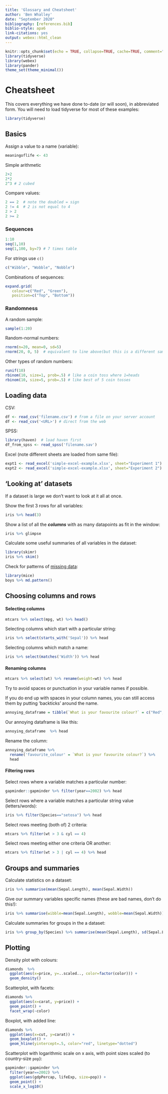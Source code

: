 ```yaml
---
title: 'Glossary and Cheatsheet'
author: 'Ben Whalley'
date: "September 2020"
bibliography: [references.bib]
biblio-style: apa6
link-citations: yes
output: webex::html_clean
---
```



```r
knitr::opts_chunk$set(echo = TRUE, collapse=TRUE, cache=TRUE, comment=">", message=FALSE)
library(tidyverse)
library(webex)
library(pander)
theme_set(theme_minimal())
```


<!--

## Glossary


### Aesthetics and `aes` in ggplot

Aesthetics means how things look. In ggplot the `aes` command creates a mapping between variables in
a dataset and the visual features (aesthetics) of the plot

 -->

# Cheatsheet {#cheatsheet}

This covers everything we have done to-date (or will soon), in abbreviated form. You will need to
load tidyverse for most of these examples:

```r
library(tidyverse)
```

## Basics

Assign a value to a name (variable):

```r
meaningoflife <- 43
```

Simple arithmetic

```r
2+2
2*2
2^3 # 2 cubed
```

Compare values:

```r
2 == 2  # note the doubled = sign
2 != 4  # 2 is not equal to 4
2 > 2
2 >= 2
```

### Sequences

```r
1:10
seq(1,10)
seq(1,100, by=7) # 7 times table
```

For strings use `c()`

```r
c("Wibble", "Wobble", "Nobble")
```

Combinations of sequences:

```r
expand.grid(
   colour=c("Red", "Green"),
   position=c("Top", "Bottom"))
```

### Randomness

A random sample:

```r
sample(1:20)
```

Random-normal numbers:

```r
rnorm(n=20, mean=0, sd=5)
rnorm(20, 0, 5)  # equivalent to line above(but this is a different sample!)
```

Other types of random numbers:

```r
runif(10)
rbinom(10, size=1, prob=.5) # like a coin toss where 1=heads
rbinom(10, size=5, prob=.5) # like best of 5 coin tosses
```

## Loading data

CSV:

```r
df <- read_csv('filename.csv') # from a file on your server account
df <- read_csv('<URL>') # direct from the web
```

SPSS:

```r
library(haven)  # load haven first
df_from_spss <- read_spss('filename.sav')
```

Excel (note different sheets are loaded from same file):

```r
expt1 <- read_excel('simple-excel-example.xlsx', sheet="Experiment 1")
expt2 <- read_excel('simple-excel-example.xlsx', sheet="Experiment 2")
```

## 'Looking at' datasets

If a dataset is large we don't want to look at it all at once.

Show the first 3 rows for all variables:

```r
iris %>% head(3)
```

Show a list of all the **_columns_** with as many datapoints as fit in the window:

```r
iris %>% glimpse
```

Calculate some useful summaries of all variables in the dataset:

```r
library(skimr)
iris %>% skim()
```

Check for patterns of [missing data](#missing-data):

```r
library(mice)
boys %>% md.pattern()
```



## Choosing columns and rows {#dplyr-cheat}

#### Selecting columns

```r
mtcars %>% select(mpg, wt) %>% head()
```

Selecting columns which start with a particular string:

```r
iris %>% select(starts_with('Sepal')) %>% head
```

Selecting columns which match a name:

```r
iris %>% select(matches('Width')) %>% head
```

#### Renaming columns

```r
mtcars %>% select(wt) %>% rename(weight=wt) %>% head
```

:::{.tip}

Try to avoid spaces or punctuation in your variable names if possible.

:::

If you do end up with spaces in your column names, you can still access them by putting 'backticks'
around the name.

```r
annoying_dataframe = tibble(`What is your favourite colour?` = c("Red", "Blue", "Green" ))
```

Our annoying dataframe is like this:

```r
annoying_dataframe  %>% head
```

Rename the column:

```r
annoying_dataframe %>%
  rename('favourite_colour' = `What is your favourite colour?`) %>%
  head
```

#### Filtering rows

Select rows where a variable matches a particular number:

```r
gapminder::gapminder %>% filter(year==2002) %>% head
```

Select rows where a variable matches a particular string value (letters/words):

```r
iris %>% filter(Species=="setosa") %>% head
```

Select rows meeting (both of) 2 criteria:

```r
mtcars %>% filter(wt > 3 & cyl == 4)
```

Select rows meeting either one criteria OR another:

```r
mtcars %>% filter(wt > 3 | cyl == 4) %>% head
```

## Groups and summaries {#cheat-group-summary}

Calculate statistics on a dataset:

```r
iris %>% summarise(mean(Sepal.Length), mean(Sepal.Width))
```

Give our summary variables specific names (these are bad names, don't do this!):

```r
iris %>% summarise(wibble=mean(Sepal.Length), wobble=mean(Sepal.Width))
```

Calculate summaries for groups in the a dataset:

```r
iris %>% group_by(Species) %>% summarise(mean(Sepal.Length), sd(Sepal.Length))
```

## Plotting


Density plot with colours:

```r
diamonds  %>%
  ggplot(aes(x=price, y=..scaled.., color=factor(color))) +
  geom_density()
```

Scatterplot, with facets:

```r
diamonds %>%
  ggplot(aes(x=carat, y=price)) +
  geom_point() +
  facet_wrap(~color)
```

Boxplot, with added line:

```r
diamonds %>%
  ggplot(aes(x=cut, y=carat)) +
  geom_boxplot() +
  geom_hline(yintercept=.5, color="red", linetype="dotted")
```

Scatterplot with logarithmic scale on x axis, with point sizes scaled (to country-size `pop`):

```r
gapminder::gapminder %>%
  filter(year==2002) %>%
  ggplot(aes(gdpPercap, lifeExp, size=pop)) +
  geom_point() +
  scale_x_log10()
```
